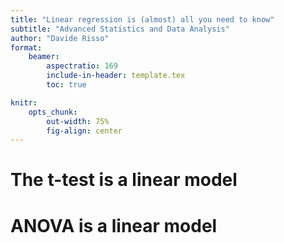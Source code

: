 ```yaml
---
title: "Linear regression is (almost) all you need to know"
subtitle: "Advanced Statistics and Data Analysis"
author: "Davide Risso"
format: 
    beamer:
        aspectratio: 169
        include-in-header: template.tex
        toc: true

knitr:
    opts_chunk:
        out-width: 75%
        fig-align: center
---
```


# The t-test is a linear model

# ANOVA is a linear model

